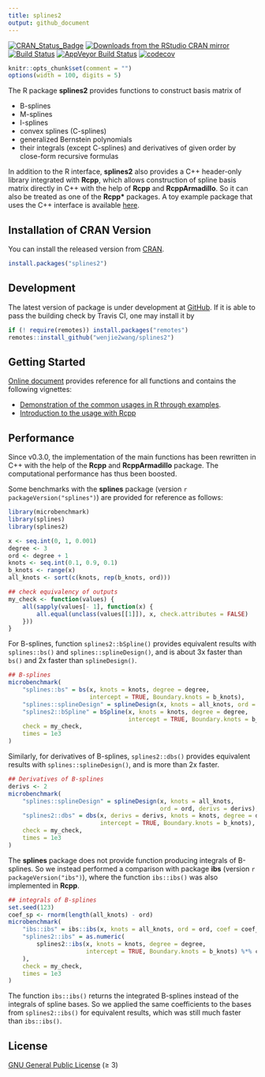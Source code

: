 ```yaml
---
title: splines2
output: github_document
---
```


[![CRAN_Status_Badge][r-pkg-badge]][cran-url]
[![Downloads from the RStudio CRAN mirror][cranlog-badge]][cran-url]
[![Build Status][travis-master]][travis]
[![AppVeyor Build Status][appveyor-master]][appveyor]
[![codecov][codecov-master]][codecov]


```r
knitr::opts_chunk$set(comment = "")
options(width = 100, digits = 5)
```

The R package **splines2** provides functions to construct basis matrix of

- B-splines
- M-splines
- I-splines
- convex splines (C-splines)
- generalized Bernstein polynomials
- their integrals (except C-splines) and derivatives of given order by
  close-form recursive formulas

In addition to the R interface, **splines2** also provides a C++ header-only
library integrated with **Rcpp**, which allows construction of spline basis
matrix directly in C++ with the help of **Rcpp** and **RcppArmadillo**.  So it
can also be treated as one of the **Rcpp\*** packages.  A toy example package
that uses the C++ interface is available [here][example-pkg].


## Installation of CRAN Version

You can install the released version from [CRAN][cran-url].

```R
install.packages("splines2")
```

## Development

The latest version of package is under development at [GitHub][github-url].  If
it is able to pass the building check by Travis CI, one may install it by

```R
if (! require(remotes)) install.packages("remotes")
remotes::install_github("wenjie2wang/splines2")
```

## Getting Started

[Online document][pkgdown-url] provides reference for all functions and contains
the following vignettes:

- [Demonstration of the common usages in R through examples][pkg-demo].
- [Introduction to the usage with Rcpp][pkg-wi-rcpp]

## Performance

Since v0.3.0, the implementation of the main functions has been rewritten in C++
with the help of the **Rcpp** and **RcppArmadillo** package. The computational
performance has thus been boosted.

Some benchmarks with the **splines** package
(version `r packageVersion("splines")`)
are provided for reference as follows:

```r
library(microbenchmark)
library(splines)
library(splines2)

x <- seq.int(0, 1, 0.001)
degree <- 3
ord <- degree + 1
knots <- seq.int(0.1, 0.9, 0.1)
b_knots <- range(x)
all_knots <- sort(c(knots, rep(b_knots, ord)))

## check equivalency of outputs
my_check <- function(values) {
    all(sapply(values[- 1], function(x) {
        all.equal(unclass(values[[1]]), x, check.attributes = FALSE)
    }))
}
```

For B-splines, function `splines2::bSpline()` provides equivalent results with
`splines::bs()` and `splines::splineDesign()`, and is about 3x faster than
`bs()` and 2x faster than `splineDesign()`.

```r
## B-splines
microbenchmark(
    "splines::bs" = bs(x, knots = knots, degree = degree,
                       intercept = TRUE, Boundary.knots = b_knots),
    "splines::splineDesign" = splineDesign(x, knots = all_knots, ord = ord),
    "splines2::bSpline" = bSpline(x, knots = knots, degree = degree,
                                  intercept = TRUE, Boundary.knots = b_knots),
    check = my_check,
    times = 1e3
)
```

Similarly, for derivatives of B-splines, `splines2::dbs()` provides equivalent
results with `splines::splineDesign()`, and is more than 2x faster.

```r
## Derivatives of B-splines
derivs <- 2
microbenchmark(
    "splines::splineDesign" = splineDesign(x, knots = all_knots,
                                           ord = ord, derivs = derivs),
    "splines2::dbs" = dbs(x, derivs = derivs, knots = knots, degree = degree,
                          intercept = TRUE, Boundary.knots = b_knots),
    check = my_check,
    times = 1e3
)
```

The **splines** package does not provide function producing integrals of
B-splines.  So we instead performed a comparison with package **ibs** (version
`r packageVersion("ibs")`), where the function `ibs::ibs()` was also implemented
in **Rcpp**.

```r
## integrals of B-splines
set.seed(123)
coef_sp <- rnorm(length(all_knots) - ord)
microbenchmark(
    "ibs::ibs" = ibs::ibs(x, knots = all_knots, ord = ord, coef = coef_sp),
    "splines2::ibs" = as.numeric(
        splines2::ibs(x, knots = knots, degree = degree,
                      intercept = TRUE, Boundary.knots = b_knots) %*% coef_sp
    ),
    check = my_check,
    times = 1e3
)
```

The function `ibs::ibs()` returns the integrated B-splines instead of the
integrals of spline bases.  So we applied the same coefficients to the bases
from `splines2::ibs()` for equivalent results, which was still much faster than
`ibs::ibs()`.


## License

[GNU General Public License][gpl] (≥ 3)

[r-pkg-badge]: https://www.r-pkg.org/badges/version/splines2
[cranlog-badge]: https://cranlogs.r-pkg.org/badges/splines2
[cran-url]: https://CRAN.R-project.org/package=splines2
[travis]: https://travis-ci.org/wenjie2wang/splines2
[travis-master]: https://travis-ci.org/wenjie2wang/splines2.svg?branch=master
[github-url]: https://github.com/wenjie2wang/splines2
[pkgdown-url]: https://wenjie-stat.me/splines2
[example-pkg]: https://github.com/wenjie2wang/example-pkg-Rcpp-splines2
[pkg-demo]: https://wenjie-stat.me/splines2/articles/splines2-intro
[pkg-wi-rcpp]: https://wenjie-stat.me/splines2/articles/splines2-wi-rcpp
[codecov]: https://codecov.io/gh/wenjie2wang/splines2
[codecov-master]: https://codecov.io/gh/wenjie2wang/splines2/branch/master/graph/badge.svg
[appveyor]: https://ci.appveyor.com/project/wenjie2wang/splines2
[appveyor-master]: https://ci.appveyor.com/api/projects/status/bvoso7nxchg1incb/branch/master?svg=true
[gpl]: https://www.gnu.org/licenses/

